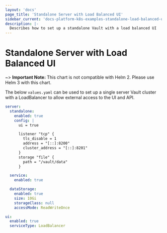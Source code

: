 ```yaml
---
layout: 'docs'
page_title: 'Standalone Server with Load Balanced UI'
sidebar_current: 'docs-platform-k8s-examples-standalone-load-balanced-ui'
description: |-
  Describes how to set up a standalone Vault with a load balanced UI
---
```


# Standalone Server with Load Balanced UI

~> **Important Note:** This chart is not compatible with Helm 2. Please use Helm 3 with this chart.

The below `values.yaml` can be used to set up a single server Vault cluster with a LoadBalancer to allow external access to the UI and API.

```yaml
server:
  standalone:
    enabled: true
    config: |
      ui = true

      listener "tcp" {
        tls_disable = 1
        address = "[::]:8200"
        cluster_address = "[::]:8201"
      }
      storage "file" {
        path = "/vault/data"
      }

  service:
    enabled: true

  dataStorage:
    enabled: true
    size: 10Gi
    storageClass: null
    accessMode: ReadWriteOnce

ui:
  enabled: true
  serviceType: LoadBalancer
```

